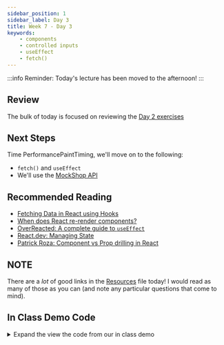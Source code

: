```yaml
---
sidebar_position: 1
sidebar_label: Day 3
title: Week 7 - Day 3
keywords:
    - components
    - controlled inputs
    - useEffect
    - fetch()
---
```


:::info
Reminder: Today's lecture has been moved to the afternoon!
:::

## Review

The bulk of today is focused on reviewing the [Day 2 exercises](/docs/cohorts/cohort18/lectures/week7/day2/EXERCISES.md)

## Next Steps

Time PerformancePaintTiming, we'll move on to the following:

- `fetch()` and `useEffect`
- We'll use the [MockShop API](https://mock.shop/)

## Recommended Reading

- [Fetching Data in React using Hooks](https://blog.bitsrc.io/fetching-data-in-react-using-hooks-c6fdd71cb24a)
- [When does React re-render components?](https://felixgerschau.com/react-rerender-components/)
- [OverReacted: A complete guide to `useEffect`](https://overreacted.io/a-complete-guide-to-useeffect/)
- [React.dev: Managing State](https://react.dev/learn/managing-state)
- [Patrick Roza: Component vs Prop drilling in React](https://patrickroza.com/blog/component-vs-prop-drilling-in-react/)

## NOTE

There are a _lot_ of good links in the [Resources](./RESOURCES.md) file today! I would read as many of those as you can (and note any particular questions that come to mind).

## In Class Demo Code

<details>
<summary>Expand the view the code from our in class demo</summary>

This demo uses Bulma. To enable those classnames you can simply add the following line to the `index.html` file:

```html
<link rel="stylesheet" href="https://cdn.jsdelivr.net/npm/bulma@0.9.4/css/bulma.min.css">
```
```jsx
// App.jsx
import Products from './components/Products';

function App() {
    return (
        <main className='container'>
            <h1 className='title'>This is going to be a store!</h1>
            <Products />
        </main>
    );
}

export default App;

// Products.jsx
import { useState, useEffect } from 'react';
import ProductDetail from './ProductDetail';

function Products() {
    const [data, setData] = useState([]);

    const fetchData = async () => {
        const url =
            'https://mock.shop/api?query={products(first:%2020){edges%20{node%20{id%20title%20description%20featuredImage%20{id%20url}%20variants(first:%203){edges%20{node%20{price%20{amount%20currencyCode}}}}}}}}';
        const apiData = await fetch(url).then((response) => response.json());
        setData(apiData.data.products.edges);
    };

    useEffect(() => {
        fetchData();
    }, []);

    return (
        <section className='container is-medium is-flex is-flex-wrap-wrap is-flex-direction-row is-align-items-stretch'>
            {data.map((item) => {
                return <ProductDetail product={item} key={item.node.id} />;
            })}
        </section>
    );
}

export default Products;

// ProductDetail.jsx
const ProductDetail = ({ product }) => {
    return (
        <div className='card' style={{width: '300px', margin: '8px'}}>
            <div className='card-image'>
                <figure className='image is-square'>
                    <img
                        src={product.node.featuredImage.url}
                        alt={product.node.title}
                    />
                </figure>
            </div>
            <div className='card-content'>
                <div className='content'>
                    <h2 className='title'>{product.node.title}</h2>
                    <p>stuff</p>
                </div>
            </div>
        </div>
    );
};

export default ProductDetail;
```
</details>